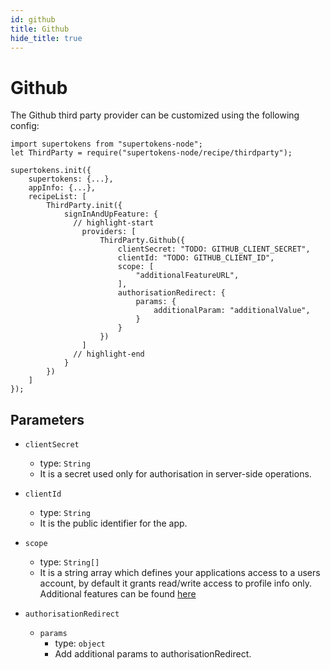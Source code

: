 ```yaml
---
id: github
title: Github
hide_title: true
---
```


# Github

The Github third party provider can be customized using the following config:

```tsx
import supertokens from "supertokens-node";
let ThirdParty = require("supertokens-node/recipe/thirdparty");

supertokens.init({
    supertokens: {...},
    appInfo: {...},
    recipeList: [
        ThirdParty.init({
            signInAndUpFeature: {
              // highlight-start
                providers: [
                    ThirdParty.Github({
                        clientSecret: "TODO: GITHUB_CLIENT_SECRET",
                        clientId: "TODO: GITHUB_CLIENT_ID",
                        scope: [
                            "additionalFeatureURL",
                        ],
                        authorisationRedirect: {
                            params: {
                                additionalParam: "additionalValue",
                            }
                        }
                    })
                ]
              // highlight-end
            } 
        })
    ]
});
```

## Parameters

- `clientSecret`
  - type: `String`
  - It is a secret used only for authorisation in server-side operations.

- `clientId`
  - type: `String`
  - It is the public identifier for the app.

- `scope`
  - type: `String[]`
  - It is a string array which defines your applications access to a users account, by default it grants read/write access to profile info only. Additional features can be found [here](https://docs.github.com/en/developers/apps/scopes-for-oauth-apps)

- `authorisationRedirect`
  - `params`
    - type: `object`
    - Add additional params to authorisationRedirect.

